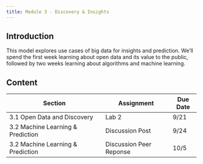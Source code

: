 ```yaml
---
title: Module 3 - Discovery & Insights
---
```


## Introduction

This model explores use cases of big data for insights and prediction. We'll spend the first week learning about open data and its value to the public, followed by two weeks learning about algorithms and machine learning.

## Content

| Section                           | Assignment              | Due Date |
|-----------------------------------|-------------------------|----------|
| 3.1 Open Data and Discovery       | Lab 2                   | 9/21     |
| 3.2 Machine Learning & Prediction | Discussion Post         | 9/24     |
| 3.2 Machine Learning & Prediction | Discussion Peer Reponse | 10/5     |
